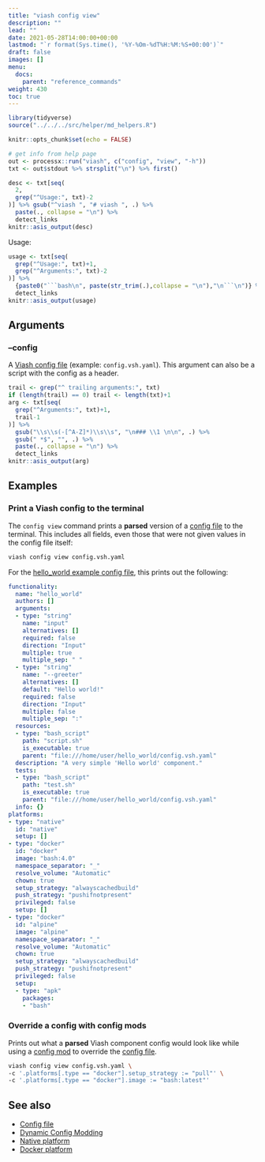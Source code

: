 ```yaml
---
title: "viash config view"
description: ""
lead: ""
date: 2021-05-28T14:00:00+00:00
lastmod: "`r format(Sys.time(), '%Y-%Om-%dT%H:%M:%S+00:00')`"
draft: false
images: []
menu:
  docs:
    parent: "reference_commands"
weight: 430
toc: true
---
```



```r
library(tidyverse)
source("../../../src/helper/md_helpers.R")

knitr::opts_chunk$set(echo = FALSE)

# get info from help page
out <- processx::run("viash", c("config", "view", "-h"))
txt <- out$stdout %>% strsplit("\n") %>% first()
```

```r
desc <- txt[seq(
  2,
  grep("^Usage:", txt)-2
)] %>% gsub("^viash ", "# viash ", .) %>% 
  paste(., collapse = "\n") %>% 
  detect_links
knitr::asis_output(desc)
```

Usage: 
```r
usage <- txt[seq(
  grep("^Usage:", txt)+1,
  grep("^Arguments:", txt)-2
)] %>% 
  {paste0("```bash\n", paste(str_trim(.),collapse = "\n"),"\n```\n")} %>% 
  detect_links
knitr::asis_output(usage)
```

## Arguments 

### --config  
  
A [Viash config file](/docs/reference_config/config) (example: `config.vsh.yaml`). This argument can also be a script with the config as a header.

```r
trail <- grep("^ trailing arguments:", txt)
if (length(trail) == 0) trail <- length(txt)+1
arg <- txt[seq(
  grep("^Arguments:", txt)+1,
  trail-1
)] %>% 
  gsub("\\s\\s(-[^A-Z]*)\\s\\s", "\n### \\1 \n\n", .) %>% 
  gsub(" *$", "", .) %>% 
  paste(., collapse = "\n") %>% 
  detect_links
knitr::asis_output(arg)
```

## Examples

### Print a Viash config to the terminal

The `config view` command prints a **parsed** version of a [config file](/docs/reference_config/config) to the terminal. This includes all fields, even those that were not given values in the config file itself:

```bash
viash config view config.vsh.yaml
```

For the [hello_world example config file](/examples/hello_world/config.vsh.yaml), this prints out the following:

```yaml
functionality:
  name: "hello_world"
  authors: []
  arguments:
  - type: "string"
    name: "input"
    alternatives: []
    required: false
    direction: "Input"
    multiple: true
    multiple_sep: " "
  - type: "string"
    name: "--greeter"
    alternatives: []
    default: "Hello world!"
    required: false
    direction: "Input"
    multiple: false
    multiple_sep: ":"
  resources:
  - type: "bash_script"
    path: "script.sh"
    is_executable: true
    parent: "file:///home/user/hello_world/config.vsh.yaml"
  description: "A very simple 'Hello world' component."
  tests:
  - type: "bash_script"
    path: "test.sh"
    is_executable: true
    parent: "file:///home/user/hello_world/config.vsh.yaml"
  info: {}
platforms:
- type: "native"
  id: "native"
  setup: []
- type: "docker"
  id: "docker"
  image: "bash:4.0"
  namespace_separator: "_"
  resolve_volume: "Automatic"
  chown: true
  setup_strategy: "alwayscachedbuild"
  push_strategy: "pushifnotpresent"
  privileged: false
  setup: []
- type: "docker"
  id: "alpine"
  image: "alpine"
  namespace_separator: "_"
  resolve_volume: "Automatic"
  chown: true
  setup_strategy: "alwayscachedbuild"
  push_strategy: "pushifnotpresent"
  privileged: false
  setup:
  - type: "apk"
    packages:
    - "bash"
```

### Override a config with config mods

Prints out what a **parsed** Viash component config would look like while using a [config mod](/docs/advanced/config_mods) to override the [config file](/docs/reference_config/config).

```bash
viash config view config.vsh.yaml \
-c '.platforms[.type == "docker"].setup_strategy := "pull"' \
-c '.platforms[.type == "docker"].image := "bash:latest"'
```


## See also

- [Config file](/docs/reference_config/config)
- [Dynamic Config Modding](/docs/advanced/config_mods)
- [Native platform](/docs/reference_config/platform-native)
- [Docker platform](/docs/reference_config/platform-docker)
